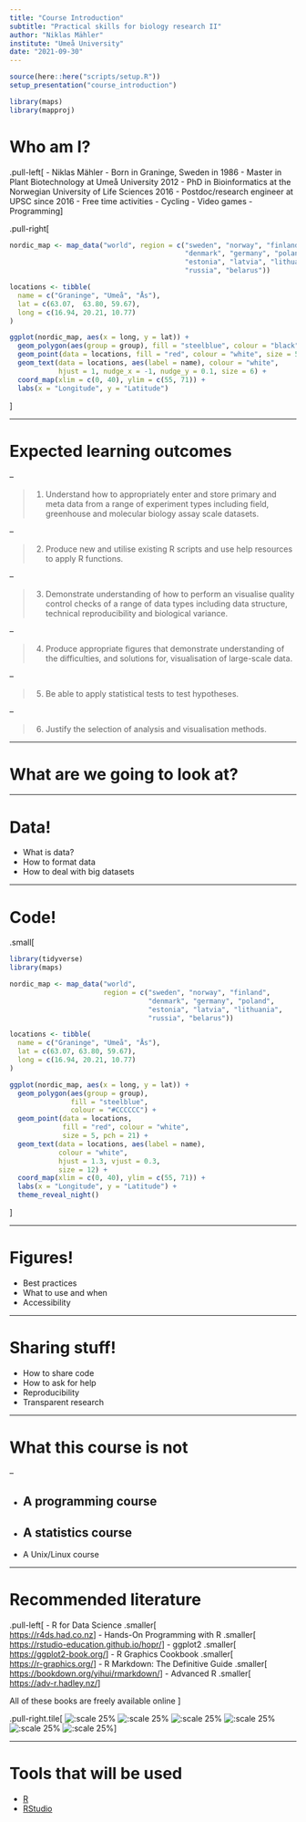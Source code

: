 ```yaml
---
title: "Course Introduction"
subtitle: "Practical skills for biology research II"
author: "Niklas Mähler"
institute: "Umeå University"
date: "2021-09-30"
---
```


```r
source(here::here("scripts/setup.R"))
setup_presentation("course_introduction")
```

```r
library(maps)
library(mapproj)
```

# Who am I?

.pull-left[
- Niklas Mähler
- Born in Graninge, Sweden in 1986
- Master in Plant Biotechnology at Umeå University 2012
- PhD in Bioinformatics at the Norwegian University of Life Sciences 2016
- Postdoc/research engineer at UPSC since 2016
- Free time activities
    - Cycling
    - Video games
    - Programming
]

.pull-right[
```r
nordic_map <- map_data("world", region = c("sweden", "norway", "finland",
                                           "denmark", "germany", "poland",
                                           "estonia", "latvia", "lithuania",
                                           "russia", "belarus"))

locations <- tibble(
  name = c("Graninge", "Umeå", "Ås"),
  lat = c(63.07,  63.80, 59.67),
  long = c(16.94, 20.21, 10.77)
)

ggplot(nordic_map, aes(x = long, y = lat)) +
  geom_polygon(aes(group = group), fill = "steelblue", colour = "black") +
  geom_point(data = locations, fill = "red", colour = "white", size = 5, pch = 21) +
  geom_text(data = locations, aes(label = name), colour = "white",
            hjust = 1, nudge_x = -1, nudge_y = 0.1, size = 6) +
  coord_map(xlim = c(0, 40), ylim = c(55, 71)) +
  labs(x = "Longitude", y = "Latitude")
```
]

---

# Expected learning outcomes

--

> 1. Understand how to appropriately enter and store primary and meta data from a range of experiment types including field, greenhouse and molecular biology assay scale datasets.

--

> 2. Produce new and utilise existing R scripts and use help resources to apply R functions.

--

> 3. Demonstrate understanding of how to perform an visualise quality control checks of a range of data types including data structure, technical reproducibility and biological variance.

--

> 4. Produce appropriate figures that demonstrate understanding of the difficulties, and solutions for, visualisation of large-scale data.

--

> 5. Be able to apply statistical tests to test hypotheses.

--

> 6. Justify the selection of analysis and visualisation methods.

---

# What are we going to look at?

---

# Data!

- What is data?
- How to format data
- How to deal with big datasets

---

# Code!

.small[
```r
library(tidyverse)
library(maps)

nordic_map <- map_data("world",
                       region = c("sweden", "norway", "finland",
                                  "denmark", "germany", "poland",
                                  "estonia", "latvia", "lithuania",
                                  "russia", "belarus"))

locations <- tibble(
  name = c("Graninge", "Umeå", "Ås"),
  lat = c(63.07, 63.80, 59.67),
  long = c(16.94, 20.21, 10.77)
)

ggplot(nordic_map, aes(x = long, y = lat)) +
  geom_polygon(aes(group = group),
               fill = "steelblue",
               colour = "#CCCCCC") +
  geom_point(data = locations,
             fill = "red", colour = "white",
             size = 5, pch = 21) +
  geom_text(data = locations, aes(label = name),
            colour = "white",
            hjust = 1.3, vjust = 0.3,
            size = 12) +
  coord_map(xlim = c(0, 40), ylim = c(55, 71)) + 
  labs(x = "Longitude", y = "Latitude") +
  theme_reveal_night()
```
]

---

# Figures!

- Best practices
- What to use and when
- Accessibility

---

# Sharing stuff!

- How to share code
- How to ask for help
- Reproducibility
- Transparent research

---

# What this course is not

--

- A programming course
--

- A statistics course
--

- A Unix/Linux course

---

# Recommended literature

.pull-left[
- R for Data Science
  .smaller[<br><https://r4ds.had.co.nz>]
- Hands-On Programming with R
  .smaller[<br><https://rstudio-education.github.io/hopr/>]
- ggplot2
  .smaller[<br><https://ggplot2-book.org/>]
- R Graphics Cookbook
  .smaller[<br><https://r-graphics.org/>]
- R Markdown: The Definitive Guide
  .smaller[<br><https://bookdown.org/yihui/rmarkdown/>]
- Advanced R
  .smaller[<br><https://adv-r.hadley.nz/>]
  
All of these books are freely available online
]

.pull-right.tile[
![:scale 25%](https://d33wubrfki0l68.cloudfront.net/b88ef926a004b0fce72b2526b0b5c4413666a4cb/24a30/cover.png)
![:scale 25%](https://r-graphics.org/cover.jpg)
![:scale 25%](https://d33wubrfki0l68.cloudfront.net/565916198b0be51bf88b36f94b80c7ea67cafe7c/7f70b/cover.png)
![:scale 25%](https://ggplot2-book.org/cover.jpg)
![:scale 25%](https://bookdown.org/yihui/rmarkdown/images/cover.png)
![:scale 25%](https://rstudio-education.github.io/hopr/cover.png)
]

---

# Tools that will be used

- [R](02_introduction_to_r.html)
- [RStudio](03_rstudio.html)